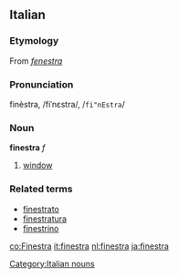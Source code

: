 ==Italian==
===Etymology===
From {{L.}} ''[[fenestra]]''
===Pronunciation===
finèstra, /fiˈnɛstra/, /<tt>fi"nEstra</tt>/
===Noun===
[[Category:Italian nouns]]
'''finestra''' ''f''

# [[window]]

===Related terms===
*[[finestrato]]
*[[finestratura]]
*[[finestrino]]

[[co:Finestra]]
[[it:finestra]]
[[nl:finestra]]
[[ja:finestra]]